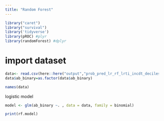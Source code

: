 ```yaml
---
title: "Random Forest"
---
```


```r
library("caret")
library("survival")
library('tidyverse')
library(pROC) #plyr
library(randomForest) #dplyr
```

# import dataset
```r
data<- read.csv(here::here("output","prob_pred_lr_rf_lrti_incdt_deciles_r_analysis.csv"))
data$ab_binary=as.factor(data$ab_binary)

names(data)

```

logistic model
```r
model <- glm(ab_binary ~. , data = data, family = binomial)

print(rf.model)
```


